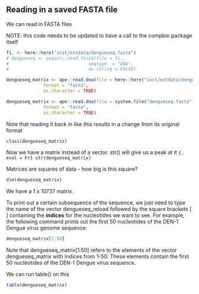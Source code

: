 

## Reading in a saved FASTA file

We can read in FASTA files

NOTE: this code needs to be updated to have a call to the compbio package itself

```r
fi. <- here::here("inst/extdata/dengueseq.fasta")
# dengueseq <- seqinr::read.fasta(file = fi.,
#                              seqtype  = "DNA",
#                              as.string = FALSE)

dengueseq_matrix <- ape::read.dna(file = here::here("inst/extdata/dengueseq.fasta"),
              format = "fasta",
              as.character = TRUE)
```


```r
dengueseq_matrix <- ape::read.dna(file = system.file("dengueseq.fasta"),
              format = "fasta",
              as.character = TRUE)
```


Note that reading it back in like this results in a change from its original format

```r
class(dengueseq_matrix)
```

Now we have a matrix instead of a vector.  str() will give us a peak at it
```{, eval = Fr}
str(dengueseq_matrix)
```

Matrices are squares of data - how big is this square?

```r
dim(dengueseq_matrix)
```

We have a 1 x 10737 matrix.

To print out a certain subsequence of the sequence, we just need to type the name of the vector dengueseq_reload followed by the square brackets [ ] containing the **indices** for the nucleotides we want to see. For example, the following command prints out the first 50 nucleotides of the DEN-1 Dengue virus genome sequence:

```r
dengueseq_matrix[1:50]
```

Note that dengueseq_matrix[1:50] refers to the elements of the vector dengueseq_matrix with indices from 1-50. These elements contain the first 50 nucleotides of the DEN-1 Dengue virus sequence.


We can run table() on this 
```r
table(dengueseq_matrix)
```


```r

```
